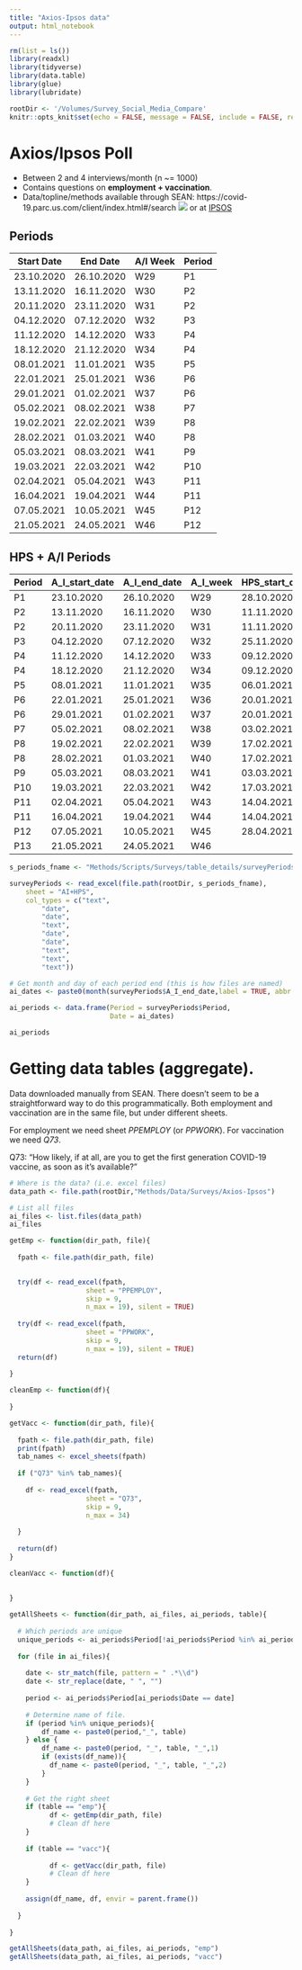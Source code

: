 ```yaml
---
title: "Axios-Ipsos data"
output: html_notebook
---
```


```r
rm(list = ls())
library(readxl)
library(tidyverse)
library(data.table)
library(glue)
library(lubridate)

rootDir <- '/Volumes/Survey_Social_Media_Compare'
knitr::opts_knit$set(echo = FALSE, message = FALSE, include = FALSE, results = FALSE)

```


# Axios/Ipsos Poll

* Between 2 and 4 interviews/month (n ~= 1000)
* Contains questions on **employment + vaccination**.
* Data/topline/methods available through SEAN: https://covid-19.parc.us.com/client/index.html#/search ![](https://i.imgur.com/3UXNsax.png) or at [IPSOS](https://www.ipsos.com/sites/default/files/ct/news/documents/2021-05/topline-Axios-Ipsos-Coronavirus-Index-W46.pdf)

## Periods

| Start Date | End Date   | A/I Week | Period |
|------------|------------|----------|--------|
| 23.10.2020 | 26.10.2020 | W29      | P1     |
| 13.11.2020 | 16.11.2020 | W30      | P2     |
| 20.11.2020 | 23.11.2020 | W31      | P2     |
| 04.12.2020 | 07.12.2020 | W32      | P3     |
| 11.12.2020 | 14.12.2020 | W33      | P4     |
| 18.12.2020 | 21.12.2020 | W34      | P4     |
| 08.01.2021 | 11.01.2021 | W35      | P5     |
| 22.01.2021 | 25.01.2021 | W36      | P6     |
| 29.01.2021 | 01.02.2021 | W37      | P6     |
| 05.02.2021 | 08.02.2021 | W38      | P7     |
| 19.02.2021 | 22.02.2021 | W39      | P8     |
| 28.02.2021 | 01.03.2021 | W40      | P8     |
| 05.03.2021 | 08.03.2021 | W41      | P9     |
| 19.03.2021 | 22.03.2021 | W42      | P10    |
| 02.04.2021 | 05.04.2021 | W43      | P11    |
| 16.04.2021 | 19.04.2021 | W44      | P11    |
| 07.05.2021 | 10.05.2021 | W45      | P12    |
| 21.05.2021 | 24.05.2021 | W46      | P12    |

## HPS + A/I Periods

| Period | A_I_start_date | A_I_end_date | A_I_week | HPS_start_date | HPS_end_date | HPS_Week |
|--------|----------------|--------------|----------|----------------|--------------|----------|
| P1     | 23.10.2020     | 26.10.2020   | W29      | 28.10.2020     | 09.11.2020   | W18      |
| P2     | 13.11.2020     | 16.11.2020   | W30      | 11.11.2020     | 23.11.2020   | W19      |
| P2     | 20.11.2020     | 23.11.2020   | W31      | 11.11.2020     | 23.11.2020   | W19      |
| P3     | 04.12.2020     | 07.12.2020   | W32      | 25.11.2020     | 07.12.2020   | W20      |
| P4     | 11.12.2020     | 14.12.2020   | W33      | 09.12.2020     | 21.12.2020   | W21      |
| P4     | 18.12.2020     | 21.12.2020   | W34      | 09.12.2020     | 21.12.2020   | W21      |
| P5     | 08.01.2021     | 11.01.2021   | W35      | 06.01.2021     | 18.01.2021   | W22      |
| P6     | 22.01.2021     | 25.01.2021   | W36      | 20.01.2021     | 01.02.2021   | W23      |
| P6     | 29.01.2021     | 01.02.2021   | W37      | 20.01.2021     | 01.02.2021   | W23      |
| P7     | 05.02.2021     | 08.02.2021   | W38      | 03.02.2021     | 15.02.2021   | W24      |
| P8     | 19.02.2021     | 22.02.2021   | W39      | 17.02.2021     | 01.03.2021   | W25      |
| P8     | 28.02.2021     | 01.03.2021   | W40      | 17.02.2021     | 01.03.2021   | W25      |
| P9     | 05.03.2021     | 08.03.2021   | W41      | 03.03.2021     | 15.03.2021   | W26      |
| P10    | 19.03.2021     | 22.03.2021   | W42      | 17.03.2021     | 29.03.2021   | W27      |
| P11    | 02.04.2021     | 05.04.2021   | W43      | 14.04.2021     | 26.04.2021   | W28      |
| P11    | 16.04.2021     | 19.04.2021   | W44      | 14.04.2021     | 26.04.2021   | W28      |
| P12    | 07.05.2021     | 10.05.2021   | W45      | 28.04.2021     | 10.05.2021   | W29      |
| P13    | 21.05.2021     | 24.05.2021   | W46      |                |              | W30      |


```r
s_periods_fname <- "Methods/Scripts/Surveys/table_details/surveyPeriods.xlsx"

surveyPeriods <- read_excel(file.path(rootDir, s_periods_fname), 
    sheet = "AI+HPS", 
    col_types = c("text", 
        "date", 
        "date", 
        "text", 
        "date", 
        "date", 
        "text",
        "text",
        "text"))

# Get month and day of each period end (this is how files are named)
ai_dates <- paste0(month(surveyPeriods$A_I_end_date,label = TRUE, abbr = FALSE), " " ,day(surveyPeriods$A_I_end_date))

ai_periods <- data.frame(Period = surveyPeriods$Period, 
                         Date = ai_dates)

ai_periods
```

# Getting data tables (aggregate).

Data downloaded manually from SEAN. There doesn't seem to be a straightforward way to do this programmatically.
Both employment and vaccination are in the same file, but under different sheets.

For employment we need sheet *PPEMPLOY* (or *PPWORK*).
For vaccination we need *Q73*.


Q73: "How likely, if at all, are you to get the first generation COVID-19 vaccine, as soon as it's available?"


```r
# Where is the data? (i.e. excel files)
data_path <- file.path(rootDir,"Methods/Data/Surveys/Axios-Ipsos")

# List all files
ai_files <- list.files(data_path)
ai_files
```



```r
getEmp <- function(dir_path, file){
  
  fpath <- file.path(dir_path, file)

  
  try(df <- read_excel(fpath,
                   sheet = "PPEMPLOY", 
                   skip = 9, 
                   n_max = 19), silent = TRUE)
  
  try(df <- read_excel(fpath,
                   sheet = "PPWORK", 
                   skip = 9, 
                   n_max = 19), silent = TRUE)
  return(df)
    
}

cleanEmp <- function(df){
  
}

getVacc <- function(dir_path, file){
  
  fpath <- file.path(dir_path, file)
  print(fpath)
  tab_names <- excel_sheets(fpath)
  
  if ("Q73" %in% tab_names){
  
    df <- read_excel(fpath,
                   sheet = "Q73",
                   skip = 9,
                   n_max = 34)
  
  }
  
  return(df)
}

cleanVacc <- function(df){
  
  
}

getAllSheets <- function(dir_path, ai_files, ai_periods, table){
  
  # Which periods are unique
  unique_periods <- ai_periods$Period[!ai_periods$Period %in% ai_periods$Period[duplicated(ai_periods$Period)]]
  
  for (file in ai_files){
    
    date <- str_match(file, pattern = " .*\\d")
    date <- str_replace(date, " ", "")
    
    period <- ai_periods$Period[ai_periods$Date == date]
    
    # Determine name of file.
    if (period %in% unique_periods){
        df_name <- paste0(period,"_", table)
    } else {
        df_name <- paste0(period, "_", table, "_",1)
        if (exists(df_name)){
          df_name <- paste0(period, "_", table, "_",2)
        }
    }
    
    # Get the right sheet
    if (table == "emp"){
          df <- getEmp(dir_path, file)
          # Clean df here
    }
    
    if (table == "vacc"){
      
          df <- getVacc(dir_path, file)
          # Clean df here
    }
    
    assign(df_name, df, envir = parent.frame())
    
  }
  
}

```


```r
getAllSheets(data_path, ai_files, ai_periods, "emp")
getAllSheets(data_path, ai_files, ai_periods, "vacc")
```




